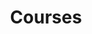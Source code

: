 ---
title: Courses
description: Learn about the courses we offer at Academeez
template: splash
publishDate: 2024-09-09
---